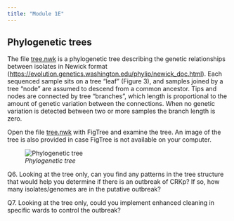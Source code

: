 ```yaml
---
title: "Module 1E"
---
```


## **Phylogenetic trees**

The file [tree.nwk](docs/tree.nwk) is a phylogenetic tree describing the genetic relationships between isolates in Newick format (<https://evolution.genetics.washington.edu/phylip/newick_doc.html>). Each sequenced sample sits on a tree "leaf" (Figure 3), and samples joined by a tree "node" are assumed to descend from a common ancestor. Tips and nodes are connected by tree "branches", which length is proportional to the amount of genetic variation between the connections. When no genetic variation is detected between two or more samples the branch length is zero. 

Open the file [tree.nwk](docs/tree.nwk) with FigTree and examine the tree. An image of the tree is also provided in case FigTree is not available on your computer.

![*Phylogenetic tree*](docs/phylogenetic_tree.png)

Q6. Looking at the tree only, can you find any patterns in the tree structure that would help you determine if there is an outbreak of CRKp? If so, how many isolates/genomes are in the putative outbreak? 

Q7. Looking at the tree only, could you implement enhanced cleaning in specific wards to control the outbreak?
